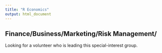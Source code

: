 ```yaml
---
title: "R Economics"
output: html_document
---
```


## Finance/Business/Marketing/Risk Management/

Looking for a volunteer who is leading this special-interest group.


